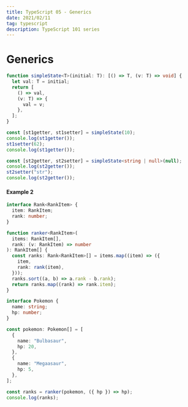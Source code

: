 ```yaml
---
title: TypeScript 05 - Generics
date: 2021/02/11
tag: typescript
description: TypeScript 101 series
---
```


# Generics

```ts
function simpleState<T>(initial: T): [() => T, (v: T) => void] {
  let val: T = initial;
  return [
    () => val,
    (v: T) => {
      val = v;
    },
  ];
}

const [st1getter, st1setter] = simpleState(10);
console.log(st1getter());
st1setter(62);
console.log(st1getter());

const [st2getter, st2setter] = simpleState<string | null>(null);
console.log(st2getter());
st2setter("str");
console.log(st2getter());
```

#### Example 2

```ts
interface Rank<RankItem> {
  item: RankItem;
  rank: number;
}

function ranker<RankItem>(
  items: RankItem[],
  rank: (v: RankItem) => number
): RankItem[] {
  const ranks: Rank<RankItem>[] = items.map((item) => ({
    item,
    rank: rank(item),
  }));
  ranks.sort((a, b) => a.rank - b.rank);
  return ranks.map((rank) => rank.item);
}

interface Pokemon {
  name: string;
  hp: number;
}

const pokemon: Pokemon[] = [
  {
    name: "Bulbasaur",
    hp: 20,
  },
  {
    name: "Megaasaur",
    hp: 5,
  },
];

const ranks = ranker(pokemon, ({ hp }) => hp);
console.log(ranks);
```
